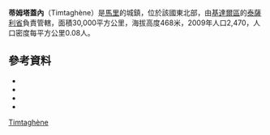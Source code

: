 '''蒂姆塔蓋內'''（Timtaghène）是[[馬里|馬里]]的城鎮，位於該國東北部，由[[基達爾區|基達爾區]]的[[泰薩利省|泰薩利省]]負責管轄，面積30,000平方公里，海拔高度468米，2009年人口2,470，人口密度每平方公里0.08人。

==參考資料==
*{{citation | title=Plan de Securite Alimentaire Commune Rurale de Timtaghène 2007-2011 | publisher=Commissariat à la Sécurité Alimentaire, République du Mali, USAID-Mali | year=2007 | url=http://www.csa-mali.org/plans/kidal/Tessalit/P_S_A_Timtaghene.pdf | language=fr | deadurl=yes | archiveurl=https://web.archive.org/web/20120513031402/http://www.csa-mali.org/plans/kidal/Tessalit/P_S_A_Timtaghene.pdf | archivedate=2012-05-13 }}
*{{citation | url=http://instat.gov.ml/documentation/kidal.pdf | publisher=République de Mali: Institut National de la Statistique | title=Resultats Provisoires RGPH 2009 (Région de Kidal) | language=fr | access-date=2015-07-26 | archive-url=https://web.archive.org/web/20120727120249/http://instat.gov.ml/documentation/kidal.pdf | archive-date=2012-07-27 | dead-url=yes }}
*{{citation | title=Les Communes de la Region de Kidal | publisher=Ministère de l’administration Territoriale République du Mali et des Collectivités Locales, République du Mali | year= | url=http://www.matcl.gov.ml/pdf/ComRegKidal.pdf | deadurl=yes | archiveurl=https://web.archive.org/web/20120309074222/http://www.matcl.gov.ml/pdf/ComRegKidal.pdf | archivedate=2012-03-09 }}
*{{citation | title=Programme d'Appui au Développement des Régions du Nord: Guide de Collecte des Données Cercle De Tessalit | year=2007 | publisher=Ministère de l’Administration Territoriale et des Collectivités Locales. République du Mali. | url=http://www.bndr-mali.org/bnn-mali/index.php?option=com_docman&task=doc_details&gid=147&Itemid=53 | language=fr | accessdate=2015-07-26 | archive-date=2012-07-20 | archive-url=https://archive.today/20120720004413/http://www.bndr-mali.org/bnn-mali/index.php?option=com_docman&task=doc_details&gid=147&Itemid=53 | dead-url=yes }}

{{Coord|19|28|N|1|10|W|display=title}}

{{基達爾區}}

[[Category:馬里城市|Timtaghène]]
{{Mali-geo-stub}}